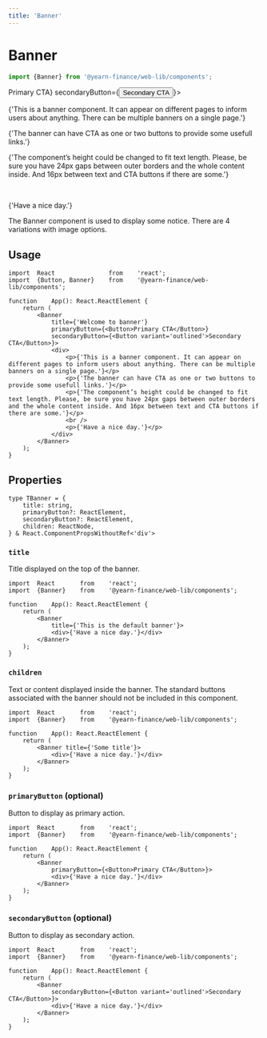 ```yaml
---
title: 'Banner'
---
```




# Banner
```ts
import {Banner} from '@yearn-finance/web-lib/components';
```

<CodeExample>
	<Banner
		title={'Welcome to banner'}
		primaryButton={<Button>Primary CTA</Button>}
		secondaryButton={<Button variant='outlined'>Secondary CTA</Button>}>
		<div>
			<p>{'This is a banner component. It can appear on different pages to inform users about anything. There can be multiple banners on a single page.'}</p>
			<p>{'The banner can have CTA as one or two buttons to provide some usefull links.'}</p>
			<p>{'The component’s height could be changed to fit text length. Please, be sure you have 24px gaps between outer borders and the whole content inside. And 16px between text and CTA buttons if there are some.'}</p>
			<br />
			<p>{'Have a nice day.'}</p>
		</div>
	</Banner>
</CodeExample>

The Banner component is used to display some notice. There are 4 variations with image options.  

## Usage
```tsx
import	React				from	'react';
import	{Button, Banner}	from	'@yearn-finance/web-lib/components';

function	App(): React.ReactElement {
	return (
		<Banner
			title={'Welcome to banner'}
			primaryButton={<Button>Primary CTA</Button>}
			secondaryButton={<Button variant='outlined'>Secondary CTA</Button>}>
			<div>
				<p>{'This is a banner component. It can appear on different pages to inform users about anything. There can be multiple banners on a single page.'}</p>
				<p>{'The banner can have CTA as one or two buttons to provide some usefull links.'}</p>
				<p>{'The component’s height could be changed to fit text length. Please, be sure you have 24px gaps between outer borders and the whole content inside. And 16px between text and CTA buttons if there are some.'}</p>
				<br />
				<p>{'Have a nice day.'}</p>
			</div>
		</Banner>
	);
}
```

## Properties
```tsx
type TBanner = {
	title: string,
	primaryButton?: ReactElement,
	secondaryButton?: ReactElement,
	children: ReactNode,
} & React.ComponentPropsWithoutRef<'div'>
```
### `title`
Title displayed on the top of the banner.

```tsx {7}
import	React		from	'react';
import	{Banner}	from	'@yearn-finance/web-lib/components';

function	App(): React.ReactElement {
	return (
		<Banner
			title={'This is the default banner'}>
			<div>{'Have a nice day.'}</div>
		</Banner>
	);
}
```

### `children`
Text or content displayed inside the banner. The standard buttons associated with the banner should not be included in this component.

```tsx {7}
import	React		from	'react';
import	{Banner}	from	'@yearn-finance/web-lib/components';

function	App(): React.ReactElement {
	return (
		<Banner title={'Some title'}>
			<div>{'Have a nice day.'}</div>
		</Banner>
	);
}
```

### `primaryButton` (optional)
Button to display as primary action.

```tsx {7}
import	React		from	'react';
import	{Banner}	from	'@yearn-finance/web-lib/components';

function	App(): React.ReactElement {
	return (
		<Banner
			primaryButton={<Button>Primary CTA</Button>}>
			<div>{'Have a nice day.'}</div>
		</Banner>
	);
}
```

### `secondaryButton` (optional)
Button to display as secondary action.

```tsx {7}
import	React		from	'react';
import	{Banner}	from	'@yearn-finance/web-lib/components';

function	App(): React.ReactElement {
	return (
		<Banner
			secondaryButton={<Button variant='outlined'>Secondary CTA</Button>}>
			<div>{'Have a nice day.'}</div>
		</Banner>
	);
}
```
